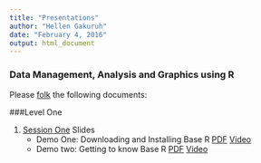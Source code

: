 ```yaml
---
title: "Presentations"
author: "Hellen Gakuruh"
date: "February 4, 2016"
output: html_document
---
```


### Data Management, Analysis and Graphics using R

Please [folk](../Programming for Non-programmers/Git_and_GitHub_Simplified.html) the following documents:

###Level One

1. [Session One](Slides/Introduction_to_R__Level_One__-_Session_One.html) Slides
    + Demo One: Downloading and Installing Base R [PDF](Slides/Demo/1.Downloading and Installing R.pdf)  [Video]()
    + Demo two: Getting to know Base R  [PDF]()  [Video]()
    
    




